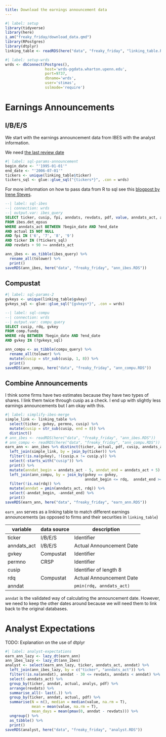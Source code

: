 ```yaml
---
title: Download the earnings announcement data
---
```



```r
#| label: setup
library(tidyverse)
library(here)
i_am("freaky_friday/download_data.qmd")
library(RPostgres)
library(dtplyr)
linking_table <- readRDS(here("data", "freaky_friday", "linking_table.RDS"))
```

```r
#| label: setup-wrds
wrds <- dbConnect(Postgres(),
                  host='wrds-pgdata.wharton.upenn.edu',
                  port=9737,
                  dbname='wrds',
                  user='stimas',
                  sslmode='require')
```

# Earnings Announcements
## I/B/E/S

We start with the earnings announcement data from IBES with the analyst information.

We need [the last review date](https://wrds-www.wharton.upenn.edu/pages/support/support-articles/ibes/detail-history-file-meanings-date-variables/)

```r
#| label: sql-params-announcement
begin_date <- "'1995-01-01'"
end_date <- "'2006-07-01'"
tickers <- unique(linking_table$ticker)
tickers_sql <- glue::glue_sql("{tickers*}", .con = wrds)
```

For more information on how to pass data from R to sql see this [blogpost by Irene Steves](https://irene.rbind.io/post/using-sql-in-rstudio/). 

```sql
--| label: sql-ibes
--| connection: wrds
--| output.var: ibes_query
SELECT ticker, cusip, fpi, anndats, revdats, pdf, value, anndats_act, actual, analys
FROM ibes.det_epsus
WHERE anndats_act BETWEEN ?begin_date AND ?end_date
AND actual IS NOT NULL
AND fpi IN ('6', '7', '8', '9')
AND ticker IN (?tickers_sql)
AND revdats + 90 >= anndats_act
```

```R
ann_ibes <- as_tibble(ibes_query) %>%
  rename_all(tolower) %>%
  print()
saveRDS(ann_ibes, here("data", "freaky_friday", "ann_ibes.RDS"))
```

## Compustat

```r
#| label: sql-params-2
gvkeys <- unique(linking_table$gvkey)
gvkeys_sql <- glue::glue_sql("{gvkeys*}", .con = wrds)
```

```sql
--| label: sql-compu
--| connection: wrds
--| output.var: compu_query
SELECT cusip, rdq, gvkey
FROM comp.fundq
WHERE rdq BETWEEN ?begin_date AND ?end_date
AND gvkey IN (?gvkeys_sql)
```

```R
ann_compu <- as_tibble(compu_query) %>%
  rename_all(tolower) %>%
  mutate(cusip = str_sub(cusip, 1, 8)) %>%
  print()
saveRDS(ann_compu, here("data", "freaky_friday", "ann_compu.RDS"))
```

## Combine Announcements

I think some firms have two estimates because they have two types of shares. I link them twice through cusip as a check. I end up with slightly less earnings announcements but I am okay with this.

```r
#| label: simplify-ibes-merge
simple_link <- linking_table %>%
  select(ticker, gvkey, permno, cusip) %>%
  mutate(cusip = str_sub(cusip, end = 8)) %>%
  distinct()
# ann_ibes <- readRDS(here("data", "freaky_friday", "ann_ibes.RDS"))
# ann_compu <- readRDS(here("data", "freaky_friday", "ann_compu.RDS"))
earn_ann <- ann_ibes %>% distinct(ticker, actual, pdf, cusip, anndats_act) %>%
  left_join(simple_link, by = join_by(ticker)) %>%
  filter(!is.na(gvkey), !(cusip.x != cusip.y)) %>%
  select(-starts_with("cusip")) %>%
  print() %>%
  mutate(anndat_begin = anndats_act - 5, anndat_end = anndats_act + 5) %>%
  left_join(ann_compu, by = join_by(gvkey == gvkey,
                                    anndat_begin <= rdq,  anndat_end >= rdq)) %>%
  filter(!is.na(rdq)) %>%
  mutate(anndat = pmin(anndats_act, rdq)) %>%
  select(-anndat_begin, -anndat_end) %>%
  print()
saveRDS(earn_ann, here("data", "freaky_friday", "earn_ann.RDS"))
```

`earn_ann` serves as a linking table to match different earnings announcements (as opposed to firms and their securities in `linking_table`)

| variable    | data source | description              |
|-------------|-------------|--------------------------|
| ticker      | I/B/E/S     | Identifier               |
| anndats_act | I/B/E/S     | Actual Announcement Date |
| gvkey       | Compustat   | Identifier               |
| permno      | CRSP        | Identifier               |
| cusip       |             | Identifier of length 8   |
| rdq         | Compustat   | Actual Announcement Date |
| anndat      |             | `pmin(rdq, anndats_act)` |

`anndat` is the validated way of calculating the announcement date. However, we need to keep the other dates around because we will need them to link back to the original databases.


# Analyst Expectations

TODO: Explanation on the use of dtplyr

```r
#| label: analyst-expectations
earn_ann_lazy <- lazy_dt(earn_ann)
ann_ibes_lazy <- lazy_dt(ann_ibes)
analyst <- select(earn_ann_lazy, ticker, anndats_act, anndat) %>%
  left_join(ann_ibes_lazy, by = c("ticker", "anndats_act")) %>%
  filter(!is.na(anndat), anndat - 30 <= revdats, anndats < anndat) %>%
  select(-anndats_act) %>%
  group_by(ticker, anndat, actual, analys, pdf) %>%
  arrange(revdats) %>%
  summarise_all(~ last(.)) %>%
  group_by(ticker, anndat, actual, pdf) %>%
  summarise(N = n(), median = median(value, na.rm = T),
            mean = mean(value, na.rm = T),
            mean_days = mean(pmax(0, anndat - revdats))) %>%
  ungroup() %>%
  as_tibble() %>%
  print()
saveRDS(analyst, here("data", "freaky_friday", "analyst.RDS"))
```

